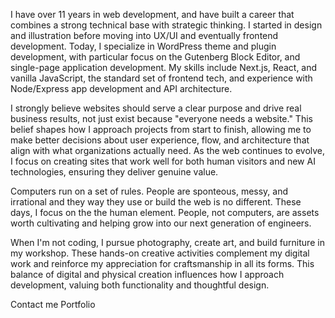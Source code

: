 
I have over 11 years in web development, and have built a career that combines a strong technical base with strategic thinking. I started in design and illustration before moving into UX/UI and eventually frontend development. Today, I specialize in WordPress theme and plugin development, with particular focus on the Gutenberg Block Editor, and single-page application development. My skills include Next.js, React, and vanilla JavaScript, the standard set of frontend tech, and experience with Node/Express app development and API architecture.

I strongly believe websites should serve a clear purpose and drive real business results, not just exist because "everyone needs a website." This belief shapes how I approach projects from start to finish, allowing me to make better decisions about user experience, flow, and architecture that align with what organizations actually need. As the web continues to evolve, I focus on creating sites that work well for both human visitors and new AI technologies, ensuring they deliver genuine value.

Computers run on a set of rules. People are sponteous, messy, and irrational and they way they use or build the web is no different. These days, I focus on the the human element. People, not computers, are assets worth cultivating and helping grow into our next generation of engineers.

When I'm not coding, I pursue photography, create art, and build furniture in my workshop. These hands-on creative activities complement my digital work and reinforce my appreciation for craftsmanship in all its forms. This balance of digital and physical creation influences how I approach development, valuing both functionality and thoughtful design.

<div data-buttons>
  <Link href="/contact" data-button data-variant="primary">Contact me</Link>
  <Link href="/work" data-button data-variant="secondary">Portfolio</Link>
</div>
